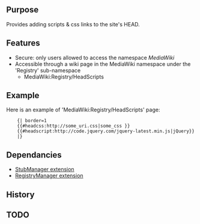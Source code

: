 {{Extension
|name        = HeadScripts
|status      = beta
|type        = parser
|hook1		 = SpecialVersionExtensionTypes
|hook2		 = BeforePageDisplay
|author      = [[user:jldupont|Jean-Lou Dupont]]
|image       =
|version     = 1.1.0
|update      =
|mediawiki   = 1.11
|download    = [http://mediawiki.googlecode.com/svn/tags/ SVN]
|readme      =
|changelog   = See SVN ($Id$)
|description = 
|parameters  =
|rights      =
|example     =
}}
== Purpose ==   
Provides adding scripts & css links to the site's HEAD. 

== Features ==
* Secure: only users allowed to access the namespace ''MediaWiki''
* Accessible through a wiki page in the MediaWiki namespace under the 'Registry' sub-namespace
** MediaWiki:Registry/HeadScripts

== Example ==
Here is an example of 'MediaWiki:Registry/HeadScripts' page:
<pre>
	{| border=1
	{{#headcss:http://some_uri.css|some_css }}	
	{{#headscript:http://code.jquery.com/jquery-latest.min.js|jQuery}}
	|}
</pre>

== Dependancies ==
* [[Extension:StubManager|StubManager extension]]
* [[Extension:RegistryManager|RegistryManager extension]]

{{Pear|HeadScripts}}

== History ==

== TODO ==
